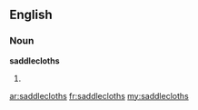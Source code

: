 ==English==

===Noun===
'''saddlecloths'''

# {{plural of|[[saddlecloth]]}}

[[ar:saddlecloths]]
[[fr:saddlecloths]]
[[my:saddlecloths]]